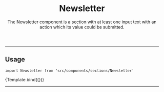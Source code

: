 

<Meta title="Organisms/Newsletter" component={Newsletter} />


<header>

# Newsletter

The Newsletter component is a section with at least one input text with an action which its value could be submitted.

</header>

---

## Usage

`import Newsletter from 'src/components/sections/Newsletter'`

<Canvas>
  <Story
    name="default"
    args={{
      title: 'Get News and Special Offers!',
      description:
        'Receive our news and promotions in advance. Enjoy and get 10% off your first purchase. For more information click here.',
    }}
  >
    {Template.bind({})}
  </Story>
</Canvas>

<ArgsTable story="default" />

---
